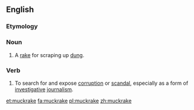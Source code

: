 ==English==

===Etymology===
{{compound|muck|rake|lang=en}}

===Noun===
{{en-noun}}

# A [[rake]] for scraping up [[dung]].

===Verb===
{{en-verb|muckrakes|muckraking|muckraked|muckraked}}

# {{cx|intransitive|lang=en}} To search for and expose [[corruption]] or [[scandal]], especially as a form of [[investigative]] [[journalism]].

[[et:muckrake]]
[[fa:muckrake]]
[[pl:muckrake]]
[[zh:muckrake]]